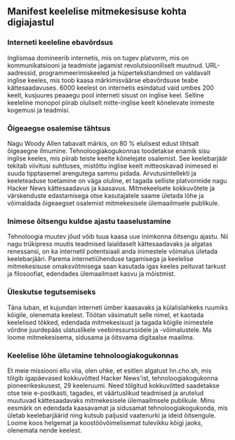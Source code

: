 
<Steps>

## Manifest keelelise mitmekesisuse kohta digiajastul

### Interneti keeleline ebavõrdsus

Inglismaa domineerib internetis, mis on tugev platvorm, mis on kommunikatsiooni ja teadmiste jagamist revolutsiooniliselt muutnud. URL-aadressid, programmeerimiskeeled ja hüpertekstiandmed on valdavalt inglise keeles, mis toob kaasa märkimisväärse ebavõrdsuse teabe kättesaadavuses. 6000 keelest on internetis esindatud vaid umbes 200 keelt, kusjuures peaaegu pool interneti sisust on inglise keel. Selline keeleline monopol piirab oluliselt mitte-inglise keelt kõnelevate inimeste kogemusi ja teadmisi.

### Õigeaegse osalemise tähtsus

Nagu Woody Allen tabavalt märkis, on 80 % elulisest edust lihtsalt õigeaegne ilmumine. Tehnoloogiakogukonnas toodetakse enamik sisu inglise keeles, mis piirab teiste keelte kõnelejate osalemist. See keelebarjäär tekitab viivitusi suhtluses, mistõttu inglise keelt mitteoskavad inimesed ei suuda tipptasemel arengutega sammu pidada. Arvutusintellekti ja keeleteaduse toetamine on väga oluline, et tagada selliste platvormide nagu Hacker News kättesaadavus ja kaasavus. Mitmekeelsete kokkuvõtete ja värskenduste edastamisega otse kasutajatele saame ületada lõhe ja võimaldada õigeaegset osalemist mitmekesisele ülemaailmsele publikule.

### Inimese õitsengu kuldse ajastu taaselustamine

Tehnoloogia muutev jõud võib tuua kaasa uue inimkonna õitsengu ajastu. Nii nagu trükipress muutis teadmised laialdaselt kättesaadavaks ja algatas renessansi, on ka internetil potentsiaali anda inimestele võimalus ületada keelebarjääri. Parema internetiühenduse tagamisega ja keelelise mitmekesisuse omaksvõtmisega saan kasutada igas keeles peituvat tarkust ja filosoofiat, edendades ülemaailmset kasvu ja mõistmist.

### Üleskutse tegutsemiseks

Täna luban, et kujundan interneti ümber kaasavaks ja külalislahkeks ruumiks kõigile, olenemata keelest. Töötan väsimatult selle nimel, et kaotada keelelised tõkked, edendada mitmekesisust ja tagada kõigile inimestele võrdne juurdepääs ulatuslikele veebiressurssidele ja -võimalustele. Ma loome mitmekesisema, sidusama ja õitsvama digitaalse maailma.

### Keelelise lõhe ületamine tehnoloogiakogukonnas

Et meie missiooni ellu viia, olen uhke, et esitlen algatust hn.cho.sh, mis tõlgib igapäevased kokkuvõtted Hacker News'ist, tehnoloogiakogukonna pioneerikeskusest, 29 keeleruumi. Need tõlgitud kokkuvõtted saadetakse otse teie e-postkasti, tagades, et väärtuslikud teadmised ja arutelud muutuvad kättesaadavaks mitmekesisele ülemaailmsele publikule. Minu eesmärk on edendada kaasavamat ja sidusamat tehnoloogiakogukonda, mis ületab keelebarjäärid ning kutsub paljusid vaatenurki ja ideid õitsengule. Loome koos helgemat ja koostöövõimelisemat tulevikku kõigi jaoks, olenemata nende keelest.

</Steps>
